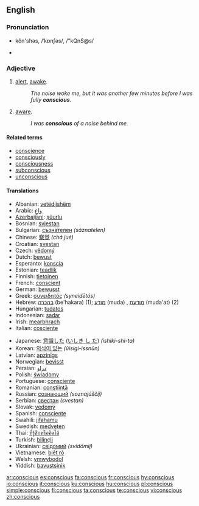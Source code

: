 ==English==

===Pronunciation===
* kŏn'shəs, /ˈkɒnʃəs/, /"kQnS@s/

* {{audio|en-us-conscious.ogg|Audio (US)}}

===Adjective===
{{en-adj}}

# [[alert]], [[awake]].
#: ''The noise woke me, but it was another few minutes before I was fully '''conscious'''.''
# [[aware]].
#: ''I was '''conscious''' of a noise behind me.''

====Related terms====
* [[conscience]]
* [[consciously]]
* [[consciousness]]
* [[subconscious]]
* [[unconscious]]

====Translations====
{{top}}
* Albanian: [[vetëdijshëm]]
* Arabic: [[واعٍ]]
* [[Azerbaijani]]: [[şüurlu]]
* Bosnian: [[svjestan]]
* Bulgarian: [[съзнателен]] ''(săznatelen)''
* Chinese: [[察觉]] ''(chá jué)''
* Croatian: [[svestan]]
* Czech: [[vědomý]]
* Dutch: [[bewust]]
* Esperanto: [[konscia]]
* Estonian: [[teadlik]]
* Finnish: [[tietoinen]]
* French: [[conscient]]
* German: [[bewusst]]
* Greek: [[συνειδητός]] ''(syneidētós)''
* Hebrew: [[בהכרה]] (be'hakara) (1); [[מודע]] (muda) {{m}}, [[מודעת]] (muda'at) {{f}} (2)
* Hungarian: [[tudatos]]
* Indonesian: [[sadar]]
* Irish: [[mearbhrach]]
* Italian: [[cosciente]]
{{mid}}
* Japanese: [[意識した]] ([[いしき し た]]) ''(ishiki-shi-ta)''
* Korean: [[의식이 있는]] ''(ŭisigi-issnŭn)''
* Latvian: [[apzinīgs]]
* Norwegian: [[bevisst]]
* Persian: [[ﺩﺭﺍﻭ]]
* Polish: [[świadomy]]
* Portuguese: [[consciente]]
* Romanian: [[conştiinţă]]
* Russian: [[сознающий]] ''(soznajúščij)''
* Serbian: [[свестан]] ''(svestan)''
* Slovak: [[vedomý]]
* Spanish: [[consciente]]
* Swahili: [[jifahamu]]
* Swedish: [[medveten]]
* Thai: [[ที่รู้สึกหรือคิดได้]]
* Turkish: [[bilinçli]]
* Ukrainian: [[свідомий]] ''(svidómij)''
* Vietnamese: [[biết rõ]]
* Welsh: [[ymwybodol]]
* Yiddish: [[bavustsinik]]
{{bottom}}

[[ar:conscious]]
[[es:conscious]]
[[fa:conscious]]
[[fr:conscious]]
[[hy:conscious]]
[[io:conscious]]
[[it:conscious]]
[[ku:conscious]]
[[hu:conscious]]
[[pl:conscious]]
[[simple:conscious]]
[[fi:conscious]]
[[ta:conscious]]
[[te:conscious]]
[[vi:conscious]]
[[zh:conscious]]